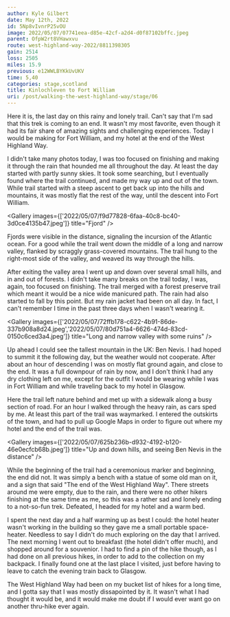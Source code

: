 ```yaml
---
author: Kyle Gilbert
date: May 12th, 2022
id: 5Np8vIvnrP25vOU
image: 2022/05/07/07741eea-d85e-42cf-a2d4-d0f87102bffc.jpeg
parent: OfpW2rt8VHawxvu
route: west-highland-way-2022/8811398305
gain: 2514
loss: 2505
miles: 15.9
previous: e12WWLBYKkUvUKV
time: 5,40
categories: stage,scotland
title: Kinlochleven to Fort William
uri: /post/walking-the-west-highland-way/stage/06
---
```


<Stats />

<Route />

Here it is, the last day on this rainy and lonely trail. Can't say that I'm sad
that this trek is coming to an end. It wasn't my most favorite, even though it
had its fair share of amazing sights and challenging experiences. Today I would
be making for Fort William, and my hotel at the end of the West Highland Way.

I didn't take many photos today, I was too focused on finishing and making it
through the rain that hounded me all throughout the day. At least the day
started with partly sunny skies. It took some searching, but I eventually
found where the trail continued, and made my way up and out of the town. While
trail started with a steep ascent to get back up into the hills and mountains,
it was mostly flat the rest of the way, until the descent into Fort William.

<Gallery images={['2022/05/07/f9d77828-6faa-40c8-bc40-3d0ce4135b47.jpeg']} title="Fjord" />

Fjords were visible in the distance, signaling the incursion of the Atlantic
ocean. For a good while the trail went down the middle of a long and narrow
valley, flanked by scraggly grass-covered mountains. The trail hung to the
right-most side of the valley, and weaved its way through the hills.

After exiting the valley area I went up and down over several small hills, and
in and out of forests. I didn't take many breaks on the trail today, I was,
again, too focused on finishing. The trail merged with a forest preserve trail
which meant it would be a nice wide manicured path. The rain had also started
to fall by this point. But my rain jacket had been on all day. In fact, I can't
remember I time in the past three days when I wasn't wearing it.

<Gallery images={['2022/05/07/72ffb178-c622-4b91-86de-337b908a8d24.jpeg','2022/05/07/80d751a4-6626-474d-83cd-0150c6ced3a4.jpeg']} title="Long and narrow valley with some ruins" />

Up ahead I could see the tallest mountain in the UK: Ben Nevis. I had hoped to
summit it the following day, but the weather would not cooperate. After about
an hour of descending I was on mostly flat ground again, and close to the end.
It was a full downpour of rain by now, and I don't think I had any dry clothing
left on me, except for the outfit I would be wearing while I was in Fort William
and while traveling back to my hotel in Glasgow.

Here the trail left nature behind and met up with a sidewalk along a busy
section of road. For an hour I walked through the heavy rain, as cars sped
by me. At least this part of the trail was waymarked. I entered the outskirts
of the town, and had to pull up Google Maps in order to figure out where my
hotel and the end of the trail was.

<Gallery images={['2022/05/07/625b236b-d932-4192-b120-46e0ecfcb68b.jpeg']} title="Up and down hills, and seeing Ben Nevis in the distance" />

While the beginning of the trail had a ceremonious marker and beginning, the end
did not. It was simply a bench with a statue of some old man on it, and a sign
that said "The end of the West Highland Way". There streets around me were empty,
due to the rain, and there were no other hikers finishing at the same time as me,
so this was a rather sad and lonely ending to a not-so-fun trek. Defeated, I
headed for my hotel and a warm bed.

I spent the next day and a half warming up as best I could: the hotel heater
wasn't working in the building so they gave me a small portable space-heater.
Needless to say I didn't do much exploring on the day that I arrived. The next
morning I went out to breakfast (the hotel didn't offer much), and shopped around
for a souvenior. I had to find a pin of the hike though, as I had done on all
previous hikes, in order to add to the collection on my backpack. I finally found
one at the last place I visited, just before having to leave to catch the evening
train back to Glasgow.

The West Highland Way had been on my bucket list of hikes for a long time, and I
gotta say that I was mostly dissapointed by it. It wasn't what I had thought it
would be, and it would make me doubt if I would ever want go on another thru-hike
ever again.

